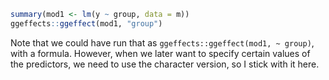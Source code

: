```r
summary(mod1 <- lm(y ~ group, data = m))
ggeffects::ggeffect(mod1, "group")
```

Note that we could have run that as `ggeffects::ggeffect(mod1, ~ group)`, with a formula. However, when we later want to specify certain values of the predictors, we need to use the character version, so I stick with it here.
